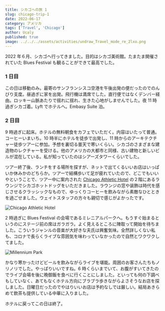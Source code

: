 ```yaml
---
title: シカゴへの旅 1
slug: chicago-trip-1
date: 2022-06-17
category: アメリカ
tags: ['Travel', 'Chicago']
author: Ucaly
published: true
image: ../../../assets/activities/undraw_Travel_mode_re_2lxo.png
---
```



<section className="mdx-page">

2022 年６月、シカゴへ行ってきました。目的はシカゴ美術館。たまたま開催されていた Blues Festival も観ることができて最高でした。

### 1 日目

この日は移動のみ。最寄のサンフランシスコ空港を午後出発の便だったのでのんびり支度。昼過ぎに家を出発。飛行機は満席でした。直行便ではなくデンバー経由。ロッキー山脈あたりで揺れに揺れ、生きた心地がしませんでした。夜 11 時過ぎシカゴ着。Lyft でホテルへ。Embasy Suite 泊。

### 2 日目

9 時過ぎに起床。ホテルの無料朝食をカフェでいただく。内容はいたって普通。コーヒーいまいち。10 時半にホテルを徒歩で出発し、11 時からのアーキテクチャー徒歩ツアーに参加。予想を裏切る曇天で寒いくらい。シカゴのさまざまな建造物のレクチャーを受ける。他のアメリカの大都市と同様、古い建物と新しいビルが混在している。私が知っていたのはシアーズタワーくらいでした。

ツアー終了後、ランチをする場所を探すが、ネットで出てくるいいお店はいっぱいか休みかのどちらか。ツアーで結構歩いて足が疲れていたので、どこでもいいやということで、ツアー中に案内された [Chicago Athletic Hotel](https://www.chicagoathletichotel.com/) の２階にあるラウンジでシカゴホットドッグをいただきました。ラウンジの窓や装飾は時代を感じさせるクラッシックなもので、ゆっくりコーヒーを飲みながら素敵なひとときを過ごせました。ウェイトスタッフの方々も親切で感じがよかったです。

![Chicago Athletic Hotel](./images/Chicago_Athletic_Hotel.jpg)

2 時過ぎに Blues Festival の会場であるミレニアルパークへ。もうすぐ始まるというのにステージ前の席はガラガラ。よく見えるところに陣取って開始を待ちました。こういうジャンルの音楽が大好きな夫氏は興奮気味。全然詳しくない私も、コロナで長らくライブな雰囲気を味わっていなかったので自然とワクワクしてました。

![Millennium Park](./images/Blues_festival.jpg)

かなり寒かったけどビールを飲みながらライブを堪能。周囲のお客さんたちもノリノリでした。やっぱりいいですね。6 時くらいまでいて、お腹がすいてきたのでライブ会場を後に晩御飯を食べに行くことにしました。といっても何の下調べもしていなく、あてもなくホテル方向にブラブラ歩きながらよさそうなお店を探しました。日曜日だったのでやはりいいお店は予約なしでは厳しい。結局あきらめて飲茶も提供している中華に入りました。

ホテルに戻ってこの日は終了。

</section>
